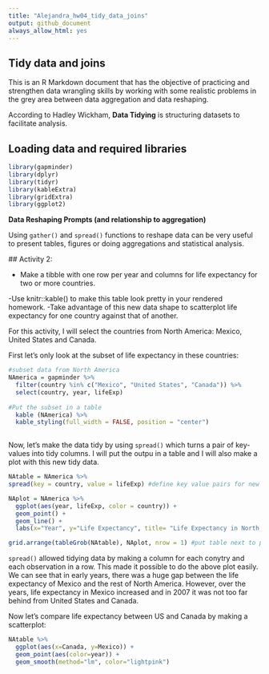 ```yaml
---
title: "Alejandra_hw04_tidy_data_joins"
output: github_document
always_allow_html: yes
---
```


## Tidy data and joins

This is an R Markdown document that has the objective of practicing and strengthen data wrangling skills by working with some realistic problems in the grey area between data aggregation and data reshaping. 

According to Hadley Wickham, **Data Tidying** is structuring datasets to facilitate analysis.

## Loading data and required libraries

```r
library(gapminder)
library(dplyr)
library(tidyr)
library(kableExtra)
library(gridExtra)
library(ggplot2)
```

**Data Reshaping Prompts (and relationship to aggregation)**
 
 Using `gather()` and `spread()` functions to reshape data can be very useful to present tables, figures or doing aggregations and statistical analysis.
 
 ## Activity 2: 
 
- Make a tibble with one row per year and columns for life expectancy for two or more countries.

-Use knitr::kable() to make this table look pretty in your rendered homework.
-Take advantage of this new data shape to scatterplot life expectancy for one country against that of another.

For this activity, I will select the countries from North America: Mexico, United States and Canada. 

First let's only look at the subset of life expectancy in these countries:

```r
#subset data from North America
NAmerica = gapminder %>%
  filter(country %in% c("Mexico", "United States", "Canada")) %>% 
  select(country, year, lifeExp)
  
#Put the subset in a table
  kable (NAmerica) %>%
  kable_styling(full_width = FALSE, position = "center")
  
```

Now, let's make the data tidy by using `spread()` which turns a pair of key-values into tidy columns. I will put the outpu in a table and I will also make a plot with this new tidy data. 

```r
NAtable = NAmerica %>%
spread(key = country, value = lifeExp) #define key value pairs for new columns

NAplot = NAmerica %>%
  ggplot(aes(year, lifeExp, color = country)) +
  geom_point() +
  geom_line() +
  labs(x="Year", y="Life Expectancy", title= "Life Expectancy in North America") #add axis labels and title

grid.arrange(tableGrob(NAtable), NAplot, nrow = 1) #put table next to plot
```

`spread()` allowed tidying data by making a column for each conytry and each observation in a row. This made it possible to do the above plot easily. We can see that in early years, there was a huge gap between the life expectancy of Mexico and the rest of North America. However, over the years, life expectancy in Mexico increased and in 2007 it was not too far behind from United States and Canada.

Now let's compare life expectancy between US and Canada by making a scatterplot:

```r
NAtable %>%
  ggplot(aes(x=Canada, y=Mexico)) +
  geom_point(aes(color=year)) +
  geom_smooth(method="lm", color="lightpink")
```



